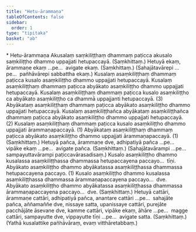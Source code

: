 ```yaml
---
title: "Hetu-ārammaṇa"
tableOfContents: false
sidebar:
  order: 1
type: "tipitaka"
basket: "ab"
---
```



<DynamicBreadcrumb />

<Paragraph type="center">
* Hetu-ārammaṇa
</Paragraph>

<Division number="14">

<Paragraph number="1468">
Akusalaṃ saṃkiliṭṭhaṃ dhammaṃ paṭicca akusalo saṃkiliṭṭho dhammo uppajjati hetupaccayā. (Saṃkhittaṃ.)
</Paragraph>

<Paragraph number="1469">
Hetuyā ekaṃ, ārammaṇe ekaṃ …pe…  avigate ekaṃ. (Saṃkhittaṃ.)
</Paragraph>

<Paragraph number="1470">
(Sahajātavārepi …pe…  pañhāvārepi sabbattha ekaṃ.)
</Paragraph>

</Division>
<Division number="15">

<Paragraph number="1471">
Kusalaṃ asaṃkiliṭṭhaṃ dhammaṃ paṭicca kusalo asaṃkiliṭṭho dhammo uppajjati hetupaccayā. Kusalaṃ asaṃkiliṭṭhaṃ dhammaṃ paṭicca abyākato asaṃkiliṭṭho dhammo uppajjati hetupaccayā. Kusalaṃ asaṃkiliṭṭhaṃ dhammaṃ paṭicca kusalo asaṃkiliṭṭho ca abyākato asaṃkiliṭṭho ca dhammā uppajjanti hetupaccayā. (3)
</Paragraph>

<Paragraph number="1472">
Abyākataṃ asaṃkiliṭṭhaṃ dhammaṃ paṭicca abyākato asaṃkiliṭṭho dhammo uppajjati hetupaccayā. Kusalaṃ asaṃkiliṭṭhañca abyākataṃ asaṃkiliṭṭhañca dhammaṃ paṭicca abyākato asaṃkiliṭṭho dhammo uppajjati hetupaccayā. (2)
</Paragraph>

</Division>
<Division number="16">

<Paragraph number="1473">
Kusalaṃ asaṃkiliṭṭhaṃ dhammaṃ paṭicca kusalo asaṃkiliṭṭho dhammo uppajjati ārammaṇapaccayā. (1)
</Paragraph>

<Paragraph number="1474">
Abyākataṃ asaṃkiliṭṭhaṃ dhammaṃ paṭicca abyākato asaṃkiliṭṭho dhammo uppajjati ārammaṇapaccayā. (1) (Saṃkhittaṃ.)
</Paragraph>

</Division>
<Division number="17">

<Paragraph number="1475">
Hetuyā pañca, ārammaṇe dve, adhipatiyā pañca …pe…  vipāke ekaṃ …pe…  avigate pañca. (Saṃkhittaṃ.)
</Paragraph>

<Paragraph number="1476">
(Sahajātavārampi …pe…  sampayuttavārampi paṭiccavārasadisaṃ.)
</Paragraph>

</Division>
<Division number="18">

<Paragraph number="1477">
Kusalo asaṃkiliṭṭho dhammo kusalassa asaṃkiliṭṭhassa dhammassa hetupaccayena paccayo…  tīṇi.
</Paragraph>

<Paragraph number="1478">
Abyākato asaṃkiliṭṭho dhammo abyākatassa asaṃkiliṭṭhassa dhammassa hetupaccayena paccayo. (1)
</Paragraph>

<Paragraph number="1479">
Kusalo asaṃkiliṭṭho dhammo kusalassa asaṃkiliṭṭhassa dhammassa ārammaṇapaccayena paccayo…  dve.
</Paragraph>

<Paragraph number="1480">
Abyākato asaṃkiliṭṭho dhammo abyākatassa asaṃkiliṭṭhassa dhammassa ārammaṇapaccayena paccayo…  dve. (Saṃkhittaṃ.)
</Paragraph>

</Division>
<Division number="19">

<Paragraph number="1481">
Hetuyā cattāri, ārammaṇe cattāri, adhipatiyā pañca, anantare cattāri …pe…  sahajāte pañca, aññamaññe dve, nissaye satta, upanissaye cattāri, purejāte pacchājāte āsevane dve, kamme cattāri, vipāke ekaṃ, āhāre …pe…  magge cattāri, sampayutte dve, vippayutte tīṇi …pe…  avigate satta. (Saṃkhittaṃ.)
</Paragraph>

<Paragraph number="1482">
(Yathā kusalattike pañhāvāraṃ, evaṃ vitthāretabbaṃ.)
</Paragraph>
</Division>